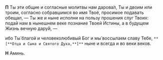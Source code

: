 **П** Ты эти общие и согласные молитвы нам даро­ва́л, Ты и двоим или троим, согласно собравшимся во
имя Твоё, просимое подавать обещал, — Ты же и ныне исполни на пользу прошения слуг Твоих:
подай нам в нынешнем веке познание Твоей Истины, а в будущем Жизнь вечную дару́й, —

ибо Ты́ благой и человеколюбивый Бог и мы́ воссылаем славу Тебе, `**[**Отца и Сына и Святого Духа,**]**` ныне и всегда и во веки веков.

**Н** Аминь.
